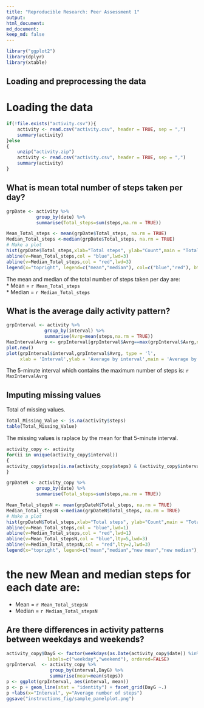 ```yaml
---
title: "Reproducible Research: Peer Assessment 1"
output: 
html_document:
md_document:
keep_md: false   
---
```


```r
library("ggplot2")
library(dplyr)
library(xtable)
```
  
## Loading and preprocessing the data
# Loading the data
```r
if(!file.exists("activity.csv")){
    activity <- read.csv("activity.csv", header = TRUE, sep = ",")
    summary(activity)
}else
{
    unzip("activity.zip")
    activity <- read.csv("activity.csv", header = TRUE, sep = ",")
    summary(activity)
}
```
  
## What is mean total number of steps taken per day?
  
```r
grpDate <- activity %>% 
           group_by(date) %>% 
           summarise(Total_steps=sum(steps,na.rm = TRUE))

Mean_Total_steps <- mean(grpDate$Total_steps, na.rm = TRUE)
Median_Total_steps <-median(grpDate$Total_steps, na.rm = TRUE)
# Make a plot 
hist(grpDate$Total_steps,xlab="Total steps", ylab="Count",main = "Total steps per date",breaks = 10)
abline(v=Mean_Total_steps,col = "blue",lwd=3)
abline(v=Median_Total_steps,col = "red",lwd=3)
legend(x="topright", legend=c("mean","median"), col=c("blue","red"), bty="n", lwd=3)
```
  
The mean and median of the total number of steps taken per day are:  
* Mean = `r Mean_Total_steps`  
* Median = `r Median_Total_steps`  
  
## What is the average daily activity pattern?
  
```r
grpInterval <- activity %>%
              group_by(interval) %>%
              summarise(Avrg=mean(steps,na.rm = TRUE))
MaxIntervalAvrg <- grpInterval[grpInterval$Avrg==max(grpInterval$Avrg,na.rm = TRUE),]
plot.new()
plot(grpInterval$interval,grpInterval$Avrg, type = 'l',
     xlab = 'Interval',ylab = 'Average by interval',main = 'Average by interval')
```
The 5-minute interval which contains the maximum number of steps is: `r MaxIntervalAvrg`  
  
## Imputing missing values  
  
Total of missing values.   
```r
Total_Missing_Value <- is.na(activity$steps)
table(Total_Missing_Value)
```
  
The missing values is raplace by the mean for that 5-minute interval. 
  
```r
activity_copy <- activity
for(ii in unique(activity_copy$interval))
{
activity_copy$steps[is.na(activity_copy$steps) & (activity_copy$interval == ii)] =  grpInterval$Avrg[grpInterval$interval==ii]
}
```

```r
grpDateN <- activity_copy %>% 
           group_by(date) %>% 
           summarise(Total_steps=sum(steps,na.rm = TRUE))

Mean_Total_stepsN <- mean(grpDateN$Total_steps, na.rm = TRUE)
Median_Total_stepsN <-median(grpDateN$Total_steps, na.rm = TRUE)
# Make a plot 
hist(grpDateN$Total_steps,xlab="Total steps", ylab="Count",main = "Total steps per date",breaks = 10)
abline(v=Mean_Total_steps,col = "blue",lwd=1)
abline(v=Median_Total_steps,col = "red",lwd=1)
abline(v=Mean_Total_stepsN,col = "blue",lty=5,lwd=3)
abline(v=Median_Total_stepsN,col = "red",lty=2,lwd=3)
legend(x="topright", legend=c("mean","median","new mean","new median"), col=c("blue","red","blue","red"), bty="n", lwd=c(1,1,3,3),lty = c(1,1,5,2))
```
# the new Mean and median steps for each date are:  
* Mean = `r Mean_Total_stepsN`  
* Median = `r Median_Total_stepsN` 


## Are there differences in activity patterns between weekdays and weekends?

```r
activity_copy$DayG <- factor(weekdays(as.Date(activity_copy$date)) %in% c("samedi","dimanche"), 
               labels=c("weekday","weekend"), ordered=FALSE)
grpInterval  <- activity_copy %>% 
                group_by(interval,DayG) %>% 
                summarise(mean=mean(steps))
p <- ggplot(grpInterval, aes(interval, mean))
p <- p + geom_line(stat = "identity") + facet_grid(DayG ~.)
p +labs(x="Interval", y="Average number of steps")
ggsave("instructions_fig/sample_panelplot.png")
```

